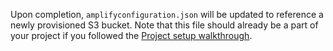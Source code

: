 Upon completion, `amplifyconfiguration.json` will be updated to reference a newly provisioned S3 bucket.  Note that this file should already be a part of your project if you followed the [Project setup walkthrough](/lib-v1/project-setup/create-application).
